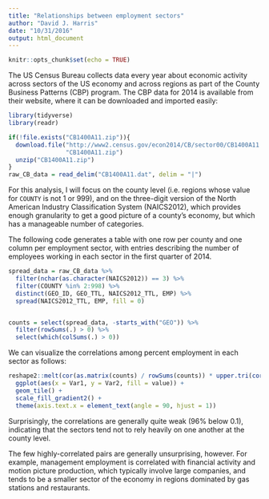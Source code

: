 ```yaml
---
title: "Relationships between employment sectors"
author: "David J. Harris"
date: "10/31/2016"
output: html_document
---
```


```r
knitr::opts_chunk$set(echo = TRUE)
```


The US Census Bureau collects data every year about economic activity across
sectors of the US economy and across regions as part of the County Business 
Patterns (CBP) program. The CBP data for 2014 is available
from their website, where it can be downloaded and imported easily:

```r
library(tidyverse)
library(readr)
```


```r
if(!file.exists("CB1400A11.zip")){
  download.file("http://www2.census.gov/econ2014/CB/sector00/CB1400A11.zip",
                "CB1400A11.zip")
  unzip("CB1400A11.zip")
}
raw_CB_data = read_delim("CB1400A11.dat", delim = "|")
```


For this analysis, I will focus on the county level (i.e. regions whose
value for `COUNTY` is not 1 or 999), and on the three-digit version of the
North American Industry Classification System (NAICS2012), which provides
enough granularity to get a good picture of a county's economy, but which
has a manageable number of categories.

The following code generates a table with one row per county and one
column per employment sector, with entries describing the number of 
employees working in each sector in the first quarter of 2014.

```r
spread_data = raw_CB_data %>% 
  filter(nchar(as.character(NAICS2012)) == 3) %>% 
  filter(COUNTY %in% 2:998) %>% 
  distinct(GEO_ID, GEO_TTL, NAICS2012_TTL, EMP) %>% 
  spread(NAICS2012_TTL, EMP, fill = 0)


counts = select(spread_data, -starts_with("GEO")) %>% 
  filter(rowSums(.) > 0) %>% 
  select(which(colSums(.) > 0))
```


We can visualize the correlations among percent employment in each sector
as follows:

```r
reshape2::melt(cor(as.matrix(counts) / rowSums(counts)) * upper.tri(cor(counts))) %>% 
  ggplot(aes(x = Var1, y = Var2, fill = value)) +
  geom_tile() + 
  scale_fill_gradient2() +
  theme(axis.text.x = element_text(angle = 90, hjust = 1))
```

Surprisingly, the correlations are generally quite weak (96% below
0.1), indicating that the sectors tend not to rely heavily on one another
at the county level. 

The few highly-correlated pairs are generally unsurprising, however. For
example, management employment is correlated with financial activity and
motion picture production, which typically involve large companies, and tends
to be a smaller sector of the economy in regions dominated by gas stations
and restaurants.

